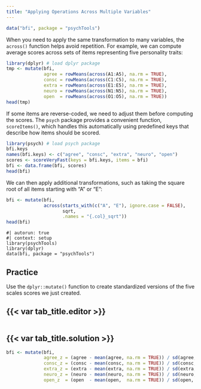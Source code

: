 ```yaml
---
title: "Applying Operations Across Multiple Variables"
---
```


```r
data("bfi", package = "psychTools") 
```


When you need to apply the same transformation to many variables, the `across()` function helps avoid repetition. For example, we can compute average scores across sets of items representing five personality traits:

```r
library(dplyr) # load dplyr package
tmp <- mutate(bfi,
              agree = rowMeans(across(A1:A5), na.rm = TRUE),
              consc = rowMeans(across(C1:C5), na.rm = TRUE),
              extra = rowMeans(across(E1:E5), na.rm = TRUE),
              neuro = rowMeans(across(N1:N5), na.rm = TRUE),
              open  = rowMeans(across(O1:O5), na.rm = TRUE))
head(tmp)
```

If some items are reverse-coded, we need to adjust them before computing the scores. The `psych` package provides a convenient function, `scoreItems()`, which handles this automatically using predefined keys that describe how items should be scored.

```r
library(psych) # load psych package
bfi.keys
names(bfi.keys) <- c("agree", "consc", "extra", "neuro", "open")
scores <- scoreVeryFast(keys = bfi.keys, items = bfi)
bfi <- data.frame(bfi, scores)
head(bfi)

```

We can then apply additional transformations, such as taking the square root of all items starting with “A” or “E”:

```r
bfi <- mutate(bfi,
              across(starts_with(c("A", "E"), ignore.case = FALSE),
                     sqrt,
                     .names = "{.col}_sqrt"))
head(bfi)
```

```webr-r
#| autorun: true
#| context: setup
library(psychTools)
library(dplyr)
data(bfi, package = "psychTools")
```

::: practice

## Practice

Use the `dplyr::mutate()` function to create standardized versions of the five scales scores we just created.

:::: {.panel-tabset}
## {{< var tab_title.editor >}}

```webr-r

```


## {{< var tab_title.solution >}}

```r
bfi <- mutate(bfi,
              agree_z = (agree - mean(agree, na.rm = TRUE)) / sd(agree, na.rm = TRUE),
              consc_z = (consc - mean(consc, na.rm = TRUE)) / sd(consc, na.rm = TRUE),
              extra_z = (extra - mean(extra, na.rm = TRUE)) / sd(extra, na.rm = TRUE),
              neuro_z = (neuro - mean(neuro, na.rm = TRUE)) / sd(neuro, na.rm = TRUE),
              open_z  = (open  - mean(open,  na.rm = TRUE)) / sd(open,  na.rm = TRUE))
```
::::

:::



